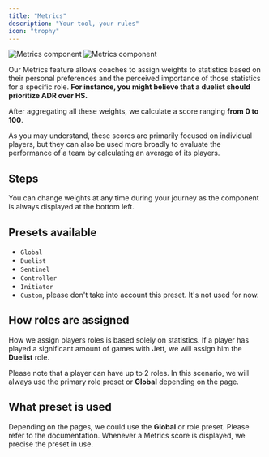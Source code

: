 ```yaml
---
title: "Metrics"
description: "Your tool, your rules"
icon: "trophy"
---
```


<Frame>
    <img
        className="block dark:hidden"
        src="./images/metrics/duelist.png"
        alt="Metrics component"
    />
    <img
        className="hidden dark:block"
        src="./images/metrics/duelist.png"
        alt="Metrics component"
    />
</Frame>

Our Metrics feature allows coaches to assign weights to statistics based on their personal preferences and the perceived
importance of those statistics for a specific role.
**For instance, you might believe that a duelist should prioritize ADR over HS.**

After aggregating all these weights, we calculate a score ranging **from 0 to 100**.

As you may understand, these scores are primarily focused on individual players, but they can also be used more broadly
to evaluate the performance of a team by calculating an average of its players.

## Steps

You can change weights at any time during your journey as the component is always displayed at the bottom left.

## Presets available

- `Global`
- `Duelist`
- `Sentinel`
- `Controller`
- `Initiator`
- `Custom`, please don't take into account this preset. It's not used for now.

## How roles are assigned

How we assign players roles is based solely on statistics.
If a player has played a significant amount of games with Jett, we will assign him the **Duelist** role.

Please note that a player can have up to 2 roles.
In this scenario, we will always use the primary role preset or **Global** depending on the page.

## What preset is used

Depending on the pages, we could use the **Global** or role preset.
Please refer to the documentation.
Whenever a Metrics score is displayed, we precise the preset in use.

